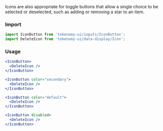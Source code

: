 
<Meta title="Components/Input/Button" />

<Title>Icon Button</Title>
<Subtitle>
  Icons are also appropriate for toggle buttons that allow a single choice to be selected or deselected, such as adding or removing a star to an item.
</Subtitle>

### Import

```jsx
import IconButton from 'tokenomy-ui/inputs/IconButton';
import DeleteIcon from 'tokenomy-ui/data-display/Icon';
```

### Usage

<TabsState initial="primary">
  <div id="primary" title="Primary"><div>
<IconButton style={{ marginTop: 20 }}>
  <DeleteIcon />
</IconButton>

```jsx
<IconButton>
  <DeleteIcon />
</IconButton>
```

  </div></div>
  <div id="secondary" title="Secondary"><div>
<IconButton color="secondary" style={{ marginTop: 20 }}>
  <DeleteIcon />
</IconButton>

```jsx
<IconButton color="secondary">
  <DeleteIcon />
</IconButton>
```

  </div></div>
  <div id="default" title="Default"><div>
<IconButton color="default" style={{ marginTop: 20 }}>
  <DeleteIcon />
</IconButton>

```jsx
<IconButton color="default">
  <DeleteIcon />
</IconButton>
```

  </div></div>
  <div id="disabled" title="Disabled"><div>
<IconButton disabled style={{ marginTop: 20 }}>
  <DeleteIcon />
</IconButton>

```jsx
<IconButton disabled>
  <DeleteIcon />
</IconButton>
```

  </div></div>

</TabsState>
